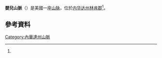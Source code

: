 {{noteTA
| 1= zh-cn:林肯县; zh-tw:林肯郡; zh-hk:林肯縣;
}}
{{Infobox mountain range
<!-- *** Heading *** -->
| name = 嬰兒山脈
| native_name = 
| other_name = 
| category = 山脈
<!-- *** Names **** --> 
| etymology = 
<!-- *** Image *** -->
| photo = 
| photo_caption =
<!-- *** Country *** -->
| country = [[美国|美国]]
| state = [[内华达州|内华达州]]
| region = 
| district = [[林肯縣_(內華達州)|林肯郡]]
| topo_map = 嬰兒山脈
| topo_maker = [[美國地質調查局|美國地質調查局]]
<!-- *** Family *** -->
| border =
<!-- *** Locations *** -->
| range_lat_d = 37 | range_lat_m = 10 | range_lat_s = 29.839 | range_lat_NS = N
| range_long_d = 115 | range_long_m = 50 | range_long_s = 30.110 | range_long_EW = W
| highest = 
| elevation_m = 1868
| lat_d =  | lat_m = | lat_s = | lat_NS =
| long_d =  | long_m = | long_s = | long_EW =
<!-- *** Dimensions *** -->
| length_mi = | length_orientation = 
| width_mi = | width_orientation = 
| area_mi2 = 
<!-- *** Features *** -->
| timezone = [[太平洋时区|太平洋时区]] | utc_offset = -8
| timezone_DST = [[太平洋时区|太平洋时区]] | utc_offset_DST = -7
| geology =
| orogeny =
| period =
<!-- *** Maps *** -->
| map = USA Nevada
| map_caption = 嬰兒山脈在[[内华达州|内华达州]]的位置<ref name="gnis">{{cite gnis|id=842713|name=Papoose Range|accessdate=2009-05-04}}</ref>
| map_background = 
}}
'''嬰兒山脈'''（{{lang-en|Papoose Range}}）是美國一座[[山脉|山脉]]，位於[[内华达州|内华达州]][[林肯縣_(內華達州)|林肯郡]]<ref name="gnis"/>。

== 參考資料 ==
{{reflist}}

{{DEFAULTSORT:Papoose}}
[[Category:內華達州山脈|Category:內華達州山脈]]